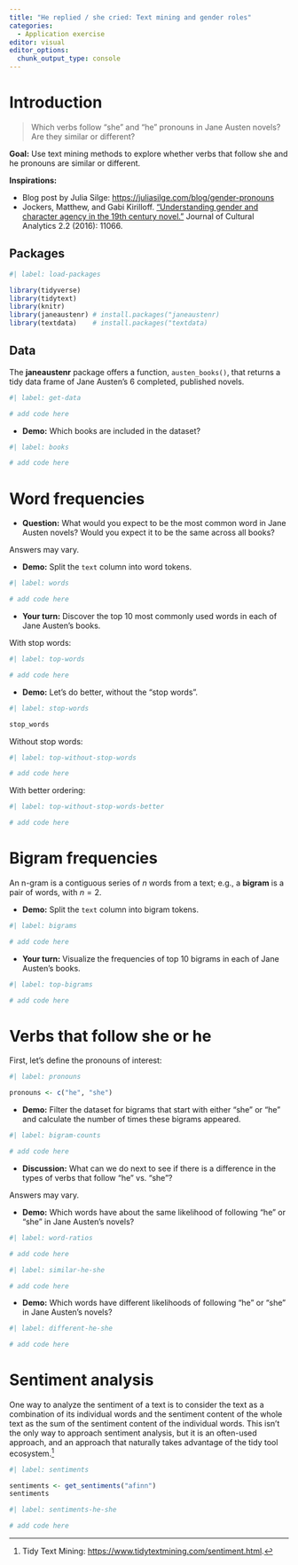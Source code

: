 ```yaml
---
title: "He replied / she cried: Text mining and gender roles"
categories: 
  - Application exercise
editor: visual
editor_options: 
  chunk_output_type: console
---
```


# Introduction

> Which verbs follow "she" and "he" pronouns in Jane Austen novels?
> Are they similar or different?

**Goal:** Use text mining methods to explore whether verbs that follow she and he pronouns are similar or different.

**Inspirations:**

-   Blog post by Julia Silge: [https://juliasilge.com/blog/gender-pronouns](https://juliasilge.com/blog/gender-pronouns/)
-   Jockers, Matthew, and Gabi Kirilloff. ["Understanding gender and character agency in the 19th century novel."](https://culturalanalytics.org/article/11066.pdf) Journal of Cultural Analytics 2.2 (2016): 11066.

## Packages

```r
#| label: load-packages

library(tidyverse)
library(tidytext)
library(knitr)
library(janeaustenr) # install.packages("janeaustenr)
library(textdata)    # install.packages("textdata)
```

## Data

The **janeaustenr** package offers a function, `austen_books()`, that returns a tidy data frame of Jane Austen's 6 completed, published novels.

```r
#| label: get-data

# add code here
```

-   **Demo:** Which books are included in the dataset?

```r
#| label: books

# add code here
```

# Word frequencies

-   **Question:** What would you expect to be the most common word in Jane Austen novels? Would you expect it to be the same across all books?

Answers may vary.

-   **Demo:** Split the `text` column into word tokens.

```r
#| label: words

# add code here
```

-   **Your turn:** Discover the top 10 most commonly used words in each of Jane Austen's books.

With stop words:

```r
#| label: top-words

# add code here
```

-   **Demo:** Let's do better, without the "stop words".

```r
#| label: stop-words

stop_words
```

Without stop words:

```r
#| label: top-without-stop-words

# add code here
```

With better ordering:

```r
#| label: top-without-stop-words-better

# add code here
```

# Bigram frequencies

An n-gram is a contiguous series of $n$ words from a text; e.g., a **bigram** is a pair of words, with $n = 2$.

-   **Demo:** Split the `text` column into bigram tokens.

```r
#| label: bigrams

# add code here
```

-   **Your turn:** Visualize the frequencies of top 10 bigrams in each of Jane Austen's books.

```r
#| label: top-bigrams

# add code here
```

# Verbs that follow she or he

First, let's define the pronouns of interest:

```r
#| label: pronouns

pronouns <- c("he", "she")
```

-   **Demo:** Filter the dataset for bigrams that start with either "she" or "he" and calculate the number of times these bigrams appeared.

```r
#| label: bigram-counts

# add code here
```

-   **Discussion:** What can we do next to see if there is a difference in the types of verbs that follow "he" vs. "she"?

Answers may vary.

-   **Demo:** Which words have about the same likelihood of following "he" or "she" in Jane Austen's novels?

```r
#| label: word-ratios

# add code here
```

```r
#| label: similar-he-she

# add code here
```

-   **Demo:** Which words have different likelihoods of following "he" or "she" in Jane Austen's novels?

```r
#| label: different-he-she

# add code here
```

# Sentiment analysis

One way to analyze the sentiment of a text is to consider the text as a combination of its individual words and the sentiment content of the whole text as the sum of the sentiment content of the individual words.
This isn't the only way to approach sentiment analysis, but it is an often-used approach, and an approach that naturally takes advantage of the tidy tool ecosystem.[^1]

[^1]: Tidy Text Mining: <https://www.tidytextmining.com/sentiment.html>.

```r
#| label: sentiments

sentiments <- get_sentiments("afinn")
sentiments
```

```r
#| label: sentiments-he-she

# add code here
```
